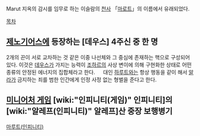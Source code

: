 Marut
지옥의 감시를 임무로 하는 이슬람의 [[천사]] 「[[마로트]]」의 이름에서 유래되었다.

[[목차]]

== [[제노기어스]]에 등장하는 [데우스] 4주신 중 한 명 ==
2개의 끈이 서로 교차하는 것 같은 이중 나선체와 그 중심에 존재하는 핵으로 구성되어 있다. 이것은 [[데우스]]가 가지는 능력이 [[조하르]]의 사상 변이에 의해 구현화한 상태로 어떤 종류의 안정된 에너지의 집합체라고 한다. 
　
대인 [[하루트]]와는 항상 행동을 같이 해서 [[알라]]가 금지하는 죄를 범한 인간에게 인정 사정 없는 형벌을 준다고 한다. 

== [[미니어처 게임]] [wiki:"인피니티(게임)" 인피니티]의 [wiki:"알레프(인피니티)" 알레프]산 중장 보행병기 ==
[[마루트(인피니티)]]
